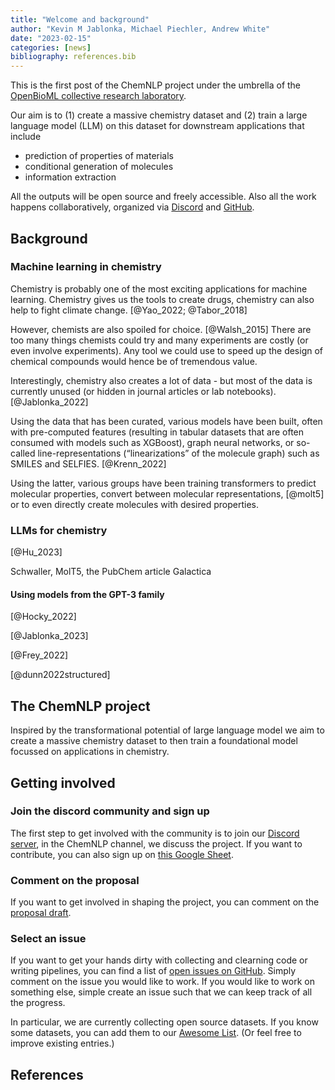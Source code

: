 ```yaml
---
title: "Welcome and background"
author: "Kevin M Jablonka, Michael Piechler, Andrew White"
date: "2023-02-15"
categories: [news]
bibliography: references.bib
---
```


This is the first post of the ChemNLP project under the umbrella of the [OpenBioML collective research laboratory](https://openbioml.org/#mission).

Our aim is to (1) create a massive chemistry dataset and (2) train a large language model (LLM) on this dataset for downstream applications that include 

- prediction of properties of materials 
- conditional generation of molecules 
- information extraction

All the outputs will be open source and freely accessible. Also all the work happens collaboratively, organized via [Discord](https://discord.gg/GgDBFP8ZEt) and [GitHub](https://github.com/OpenBioML/chemnlp).


## Background

### Machine learning in chemistry 

Chemistry is probably one of the most exciting applications for machine learning. 
Chemistry gives us the tools to create drugs, chemistry can also help to fight climate change. [@Yao_2022; @Tabor_2018]

However, chemists are also spoiled for choice. [@Walsh_2015] There are too many things chemists could try and many experiments are costly (or even involve experiments).
Any tool we could use to speed up the design of chemical compounds would hence be of tremendous value.

Interestingly, chemistry also creates a lot of data - but most of the data is currently unused (or hidden in journal articles or lab notebooks). [@Jablonka_2022]

Using the data that has been curated, various models have been built, often with pre-computed features (resulting in tabular datasets that are often consumed with models such as XGBoost), graph neural networks, or so-called line-representations ("linearizations" of the molecule graph) such as SMILES and SELFIES.  [@Krenn_2022]

Using the latter, various groups have been training transformers to predict molecular properties, convert between molecular representations, [@molt5] or to even directly create molecules with desired properties. 

### LLMs for chemistry

[@Hu_2023]

Schwaller, MolT5, the PubChem article 
Galactica

#### Using models from the GPT-3 family
[@Hocky_2022]

[@Jablonka_2023]

[@Frey_2022]

[@dunn2022structured]

## The ChemNLP project

Inspired by the transformational potential of large language model we aim to create a massive chemistry dataset to then train a foundational model focussed on applications in chemistry. 


## Getting involved

### Join the discord community and sign up 

The first step to get involved with the community is to join our [Discord server](https://discord.gg/GgDBFP8ZEt), in the ChemNLP channel, we discuss the project. 
If you want to contribute, you can also sign up on [this Google Sheet]().

### Comment on the proposal 

If you want to get involved in shaping the project, you can comment on the [proposal draft](https://docs.google.com/document/d/1C44EKSJRojm39P2CaxnEq-0FGwDRaknKxJ8lZI6xr5M/edit?usp=sharing).

### Select an issue 

If you want to get your hands dirty with collecting and clearning code or writing pipelines, you can find a list of [open issues on GitHub](https://github.com/OpenBioML/chemnlp). Simply comment on the issue you would like to work. If you would like to work on something else, simple create an issue such that we can keep track of all the progress.

In particular, we are currently collecting open source datasets. If you know some datasets, you can add them to our [Awesome List](https://github.com/kjappelbaum/awesome-chemistry-datasets). (Or feel free to improve existing entries.)

## References

::: {#refs}
:::